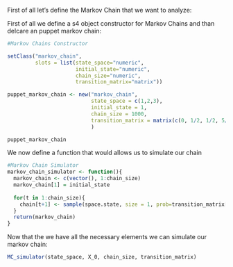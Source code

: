 \section{Puppet Markov Chain}

First of all let's define the Markov Chain that we want to analyze:

\begin{figure}
   \includegraphics[width=0.475\textwidth]{images/markov.png}
   \hfill
   \includegraphics[width=0.475\textwidth]{images/markov.png}
   \caption{On the left the graphical reppresentaion of our Markov Chain and on the right its transition matrix}
\end{figure}



First of all we define a s4 object constructor for Markov Chains and than delcare an puppet markov chain:

```r
#Markov Chains Constructor

setClass("markov_chain",
         slots = list(state_space="numeric",
                      initial_state="numeric",
                      chain_size="numeric",
                      transition_matrix="matrix"))

puppet_markov_chain <- new("markov_chain",
                           state_space = c(1,2,3),
                           initial_state = 1,
                           chain_size = 1000,
                           transition_matrix = matrix(c(0, 1/2, 1/2, 5/8, 1/8, 1/4, 2/3, 1/3, 0), nrow = 3, ncol = 3)
                           )

puppet_markov_chain

```

\subsection{Markov Chain Simulation}

We now define a function that would allows us to simulate our chain

```r
#Markov Chain Simulator
markov_chain_simulator <- function(){
  markov_chain <- c(vector(), 1:chain_size)
  markov_chain[1] = initial_state
  
  for(t in 1:chain_size){
    chain[t+1] <- sample(space.state, size = 1, prob=transition_matrix[markov_chain[t],])
  }
  return(markov_chain)
}
```

Now that the we have all the necessary elements we can simulate our markov chain:

```r
MC_simulator(state_space, X_0, chain_size, transition_matrix)
```
\subsection{States Empirical Relative Frequency}

\subsection{Simulation Repeatition}


\subsection{Invariant Distribution $\pi$ (closed form)}

\subsection{Evaluation}

\subsection{Initial State Independecy}

